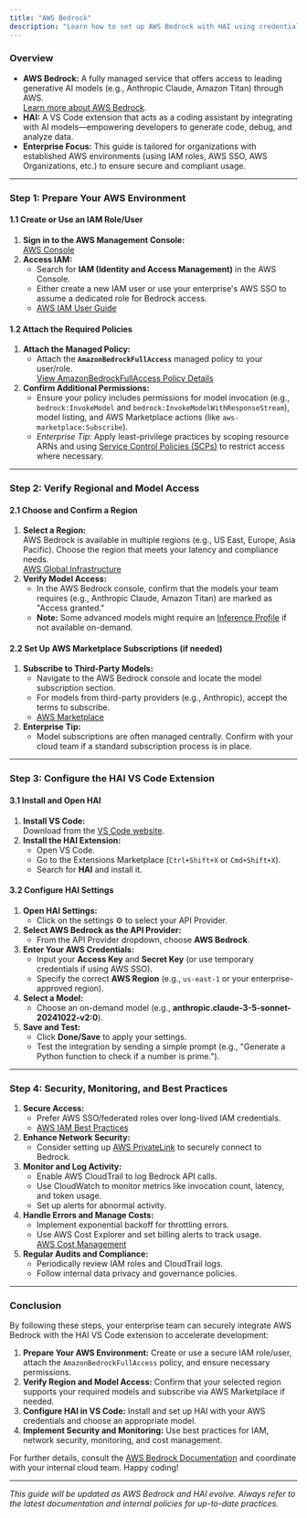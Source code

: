 ```yaml
---
title: "AWS Bedrock"
description: "Learn how to set up AWS Bedrock with HAI using credentials authentication. This guide covers AWS environment setup, regional access verification, and secure integration with the HAI VS Code extension."
---
```


### Overview

-   **AWS Bedrock:** A fully managed service that offers access to leading generative AI models (e.g., Anthropic Claude, Amazon Titan) through AWS.\
    [Learn more about AWS Bedrock](https://docs.aws.amazon.com/bedrock/latest/userguide/what-is-bedrock.html).
-   **HAI:** A VS Code extension that acts as a coding assistant by integrating with AI models—empowering developers to generate code, debug, and analyze data.
-   **Enterprise Focus:** This guide is tailored for organizations with established AWS environments (using IAM roles, AWS SSO, AWS Organizations, etc.) to ensure secure and compliant usage.

---

### Step 1: Prepare Your AWS Environment

#### 1.1 Create or Use an IAM Role/User

1. **Sign in to the AWS Management Console:**\
   [AWS Console](https://aws.amazon.com/console/)
2. **Access IAM:**
    - Search for **IAM (Identity and Access Management)** in the AWS Console.
    - Either create a new IAM user or use your enterprise's AWS SSO to assume a dedicated role for Bedrock access.
    - [AWS IAM User Guide](https://docs.aws.amazon.com/IAM/latest/UserGuide/introduction.html)

#### 1.2 Attach the Required Policies

1. **Attach the Managed Policy:**
    - Attach the **`AmazonBedrockFullAccess`** managed policy to your user/role.\
      [View AmazonBedrockFullAccess Policy Details](https://docs.aws.amazon.com/bedrock/latest/userguide/security-iam.html)
2. **Confirm Additional Permissions:**
    - Ensure your policy includes permissions for model invocation (e.g., `bedrock:InvokeModel` and `bedrock:InvokeModelWithResponseStream`), model listing, and AWS Marketplace actions (like `aws-marketplace:Subscribe`).
    - _Enterprise Tip:_ Apply least-privilege practices by scoping resource ARNs and using [Service Control Policies (SCPs)](https://docs.aws.amazon.com/organizations/latest/userguide/orgs_manage_policies_scps.html) to restrict access where necessary.

---

### Step 2: Verify Regional and Model Access

#### 2.1 Choose and Confirm a Region

1. **Select a Region:**\
   AWS Bedrock is available in multiple regions (e.g., US East, Europe, Asia Pacific). Choose the region that meets your latency and compliance needs.\
   [AWS Global Infrastructure](https://aws.amazon.com/about-aws/global-infrastructure/regions_az/)
2. **Verify Model Access:**
    - In the AWS Bedrock console, confirm that the models your team requires (e.g., Anthropic Claude, Amazon Titan) are marked as "Access granted."
    - **Note:** Some advanced models might require an [Inference Profile](https://docs.aws.amazon.com/bedrock/latest/userguide/inference-profiles-prereq.html) if not available on-demand.

#### 2.2 Set Up AWS Marketplace Subscriptions (if needed)

1. **Subscribe to Third-Party Models:**
    - Navigate to the AWS Bedrock console and locate the model subscription section.
    - For models from third-party providers (e.g., Anthropic), accept the terms to subscribe.
    - [AWS Marketplace](https://aws.amazon.com/marketplace/)
2. **Enterprise Tip:**
    - Model subscriptions are often managed centrally. Confirm with your cloud team if a standard subscription process is in place.

---

### Step 3: Configure the HAI VS Code Extension

#### 3.1 Install and Open HAI

1. **Install VS Code:**\
   Download from the [VS Code website](https://code.visualstudio.com/).
2. **Install the HAI Extension:**
    - Open VS Code.
    - Go to the Extensions Marketplace (`Ctrl+Shift+X` or `Cmd+Shift+X`).
    - Search for **HAI** and install it.

#### 3.2 Configure HAI Settings

1. **Open HAI Settings:**
    - Click on the settings ⚙️ to select your API Provider.
2. **Select AWS Bedrock as the API Provider:**
    - From the API Provider dropdown, choose **AWS Bedrock**.
3. **Enter Your AWS Credentials:**
    - Input your **Access Key** and **Secret Key** (or use temporary credentials if using AWS SSO).
    - Specify the correct **AWS Region** (e.g., `us-east-1` or your enterprise-approved region).
4. **Select a Model:**
    - Choose an on-demand model (e.g., **anthropic.claude-3-5-sonnet-20241022-v2:0**).
5. **Save and Test:**
    - Click **Done/Save** to apply your settings.
    - Test the integration by sending a simple prompt (e.g., "Generate a Python function to check if a number is prime.").

---

### Step 4: Security, Monitoring, and Best Practices

1. **Secure Access:**
    - Prefer AWS SSO/federated roles over long-lived IAM credentials.
    - [AWS IAM Best Practices](https://docs.aws.amazon.com/IAM/latest/UserGuide/best-practices.html)
2. **Enhance Network Security:**
    - Consider setting up [AWS PrivateLink](https://docs.aws.amazon.com/vpc/latest/userguide/endpoint-services-overview.html) to securely connect to Bedrock.
3. **Monitor and Log Activity:**
    - Enable AWS CloudTrail to log Bedrock API calls.
    - Use CloudWatch to monitor metrics like invocation count, latency, and token usage.
    - Set up alerts for abnormal activity.
4. **Handle Errors and Manage Costs:**
    - Implement exponential backoff for throttling errors.
    - Use AWS Cost Explorer and set billing alerts to track usage.\
      [AWS Cost Management](https://docs.aws.amazon.com/cost-management/latest/userguide/what-is-aws-cost-management.html)
5. **Regular Audits and Compliance:**
    - Periodically review IAM roles and CloudTrail logs.
    - Follow internal data privacy and governance policies.

---

### Conclusion

By following these steps, your enterprise team can securely integrate AWS Bedrock with the HAI VS Code extension to accelerate development:

1. **Prepare Your AWS Environment:** Create or use a secure IAM role/user, attach the `AmazonBedrockFullAccess` policy, and ensure necessary permissions.
2. **Verify Region and Model Access:** Confirm that your selected region supports your required models and subscribe via AWS Marketplace if needed.
3. **Configure HAI in VS Code:** Install and set up HAI with your AWS credentials and choose an appropriate model.
4. **Implement Security and Monitoring:** Use best practices for IAM, network security, monitoring, and cost management.

For further details, consult the [AWS Bedrock Documentation](https://docs.aws.amazon.com/bedrock/latest/userguide/what-is-bedrock.html) and coordinate with your internal cloud team. Happy coding!

---

_This guide will be updated as AWS Bedrock and HAI evolve. Always refer to the latest documentation and internal policies for up-to-date practices._
